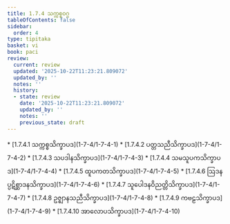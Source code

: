 ```yaml
---
title: 1.7.4 သက္ကစ္စဝဂ္ဂ
tableOfContents: false
sidebar:
  order: 4
type: tipitaka
basket: vi
book: paci
review:
  current: review
  updated: '2025-10-22T11:23:21.809072'
  updated_by: ''
  notes: ''
  history:
  - state: review
    date: '2025-10-22T11:23:21.809072'
    updated_by: ''
    notes: ''
    previous_state: draft
---
```



<ReviewStatus review={frontmatter.review} showDetails={true} />

<HypothesisAnnotation frontmatter={frontmatter} />

<DynamicBreadcrumb />



<TableOfContents book="paci" section="1.7.4">
* [1.7.4.1 သက္ကစ္စသိက္ခာပဒ](1-7-4/1-7-4-1)
* [1.7.4.2 ပတ္တသညီသိက္ခာပဒ](1-7-4/1-7-4-2)
* [1.7.4.3 သပဒါနသိက္ခာပဒ](1-7-4/1-7-4-3)
* [1.7.4.4 သမသူပကသိက္ခာပဒ](1-7-4/1-7-4-4)
* [1.7.4.5 ထူပကတသိက္ခာပဒ](1-7-4/1-7-4-5)
* [1.7.4.6 ဩဒနပ္ပဋိစ္ဆာဒနသိက္ခာပဒ](1-7-4/1-7-4-6)
* [1.7.4.7 သူပေါဒနဝိညတ္တိသိက္ခာပဒ](1-7-4/1-7-4-7)
* [1.7.4.8 ဥဇ္ဈာနသညီသိက္ခာပဒ](1-7-4/1-7-4-8)
* [1.7.4.9 ကဗဠသိက္ခာပဒ](1-7-4/1-7-4-9)
* [1.7.4.10 အာလောပသိက္ခာပဒ](1-7-4/1-7-4-10)
</TableOfContents>